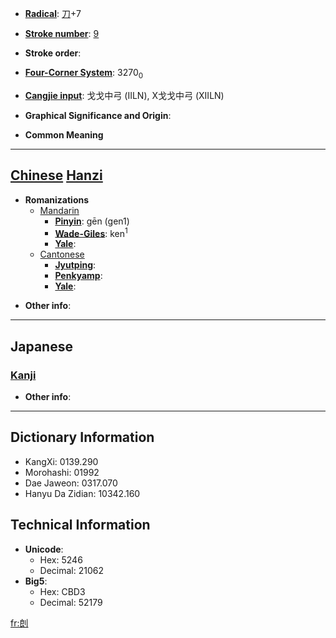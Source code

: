 * '''[[Wiktionary:Chinese radical index| Radical]]''': [[Wiktionary:Chinese radical index 刀|刀]]+7

* '''[[Wiktionary:Chinese total strokes index|Stroke number]]''': [[Wiktionary:Chinese total strokes index 9|9]]

* '''Stroke order''': 

* '''[[Wiktionary:Chinese four corner index|Four-Corner System]]''': 3270<sub>0</sub>

* '''[[Wiktionary:Chinese Cangjie index|Cangjie input]]''': 戈戈中弓 (IILN), X戈戈中弓 (XIILN)

* '''Graphical Significance and Origin''': 

* '''Common Meaning'''

----

== [[Chinese]] [[Hanzi]] ==

* '''Romanizations'''
** [[Mandarin]]
*** '''[[Pinyin]]''': gēn (gen1)
*** '''[[Wade-Giles]]''': ken<sup>1</sup>
*** '''[[Yale]]''': 
**[[Cantonese]]
***'''[[Jyutping]]''':
***'''[[Penkyamp]]''': 
***'''[[Yale]]''': 

* '''Other info''': 

----

==Japanese==
===[[Kanji]]===
{{kanji|on readings=[[ら]] (ra)
|kun readings=[[うつ]] (utsu)
}}

* '''Other info''':  

----

== Dictionary Information ==

* KangXi: 0139.290
* Morohashi: 01992
* Dae Jaweon: 0317.070
* Hanyu Da Zidian: 10342.160

== Technical Information ==

* '''Unicode''':
** Hex: 5246
** Decimal: 21062
* '''Big5''':
** Hex: CBD3
** Decimal: 52179

[[fr:剆]]